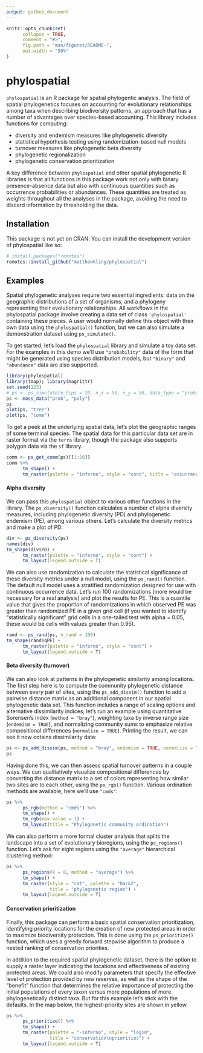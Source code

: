 ```yaml
---
output: github_document
---
```


<!-- README.md is generated from README.Rmd. Please edit that file -->

```r
knitr::opts_chunk$set(
      collapse = TRUE,
      comment = "#>",
      fig.path = "man/figures/README-",
      out.width = "50%"
)
```

# phylospatial

<!-- badges: start -->

<!-- badges: end -->

`phylospatial` is an R package for spatial phylogentic analysis. The field of spatial phylogenetics focuses on accounting for evolutionary relationships among taxa when describing biodiversity patterns, an approach that has a number of advantages over species-based accounting. This library includes functions for computing:

-   diversity and endemism measures like phylogenetic diversity
-   statistical hypothesis testing using randomization-based null models
-   turnover measures like phylogenetic beta diversity
-   phylogenetic regionalization
-   phylogenetic conservation prioritization

A key difference between `phylospatial` and other spatial phylogenetic R libraries is that all functions in this package work not only with binary presence-absence data but also with continuous quantities such as occurrence probabilities or abundances. These quantities are treated as weights throughout all the analyses in the package, avoiding the need to discard information by thresholding the data.


## Installation

This package is not yet on CRAN. You can install the development version of phylospatial like so:

``` r
# install.packages("remotes")
remotes::install_github("matthewkling/phylospatial")
```

## Examples

Spatial phylogenetic analyses require two essential ingredients: data on the geographic distributions of a set of organisms, and a phylogeny representing their evolutionary relationships. All workflows in the phylospatial package involve creating a data set of class `'phylospatial'` containing these pieces. A user would normally define this object with their own data using the `phylospatial()` function, but we can also simulate a demonstration dataset using `ps_simulate()`.

To get started, let's load the `phylospatial` library and simulate a toy data set. For the examples in this demo we'll use `"probability"` data of the form that might be generated using species distribution models, but `"binary"` and `"abundance"` data are also supported.

```r
library(phylospatial)
library(tmap); library(magrittr)
set.seed(123)
# ps <- ps_simulate(n_tips = 20, n_x = 50, n_y = 50, data_type = "probability")
ps <- moss_data("prob", "poly")
ps
plot(ps, "tree")
plot(ps, "comm")
```

To get a peek at the underlying spatial data, let's plot the geographic ranges of some terminal species. The spatial data for this particular data set are in raster format via the `terra` library, though the package also supports polygon data via the `sf` library.

```r
comm <- ps_get_comm(ps)[[1:28]]
comm %>%
      tm_shape() + 
      tm_raster(palette = "inferno", style = "cont", title = "occurrence\nprobability")
```


#### Alpha diversity

We can pass this `phylospatial` object to various other functions in the library. The `ps_diversity()` function calculates a number of alpha diversity measures, including phylogenetic diversity (PD) and phylogenetic endemism (PE), among various others. Let's calculate the diversity metrics and make a plot of PD:

```r
div <- ps_diversity(ps)
names(div)
tm_shape(div$PD) + 
      tm_raster(palette = "inferno", style = "cont") +
      tm_layout(legend.outside = T)
```


We can also use randomization to calculate the statistical significance of these diversity metrics under a null model, using the `ps_rand()` function. The default null model uses a stratified randomization designed for use with continuous occurrence data. Let's run 100 randomizations (more would be necessary for a real analysis) and plot the results for PE. This is a quantile value that gives the proportion of randomizations in which observed PE was greater than randomized PE in a given grid cell (if you wanted to identify "statistically significant" grid cells in a one-tailed test with alpha = 0.05, these would be cells with values greater than 0.95).

```r
rand <- ps_rand(ps, n_rand = 100)
tm_shape(rand$qPE) + 
      tm_raster(palette = "inferno", style = "cont") +
      tm_layout(legend.outside = T)
```


#### Beta diversity (turnover)

We can also look at patterns in the phylogenetic similarity among locations. The first step here is to compute the community phylogenetic distance between every pair of sites, using the `ps_add_dissim()` function to add a pairwise distance matrix as an additional component in our spatial phylogenetic data set. This function includes a range of scaling options and alternative dissimilarity indices; let's run an example using quantitative Sorensen's index (`method = "bray"`), weighting taxa by inverse range size (`endemism = TRUE`), and normalizing community sums to emphasize relative compositional differences (`normalize = TRUE`). Printing the result, we can see it now cotains dissimilarity data:

```r
ps <- ps_add_dissim(ps, method = "bray", endemism = TRUE, normalize = TRUE)
ps
```

Having done this, we can then assess spatial turnover patterns in a couple ways. We can qualitatively visualize compositional differences by converting the distance matrix to a set of colors representing how similar two sites are to each other, using the `ps_rgb()` function. Various ordination methods are available; here we'll use `"cmds"`:

```r
ps %>%
      ps_rgb(method = "cmds") %>%
      tm_shape() +
      tm_rgb(max.value = 1) +
      tm_layout(title = "Phylogenetic community ordination")
```

We can also perform a more formal cluster analysis that splits the landscape into a set of evolutionary bioregions, using the `ps_regions()` function. Let's ask for eight regions using the `"average"` hierarchical clustering method:

```r
ps %>%
      ps_regions(k = 8, method = "average") %>%
      tm_shape() +
      tm_raster(style = "cat", palette = "Dark2",
                title = "phylogenetic region") +
      tm_layout(legend.outside = T)
```


#### Conservation prioritization

Finally, this package can perform a basic spatial conservation prioritization, identifying priority locations for the creation of new protected areas in order to maximize biodiversity protection. This is done using the `ps_prioritize()` function, which uses a greedy forward stepwise algorithm to produce a nested ranking of conservation priorities.

In addition to the required spatial phylogenetic dataset, there is the option to supply a raster layer indicating the locations and effectiveness of existing protected areas. We could also modify parameters that specify the effective level of protection provided by new reserves, as well as the shape of the "benefit" function that determines the relative importance of protecting the initial populations of every taxon versus more populations of more phylogenetically distinct taxa. But for this example let's stick with the defaults. In the map below, the highest-priority sites are shown in yellow.

```r
ps %>%
      ps_prioritize() %>%
      tm_shape() + 
      tm_raster(palette = "-inferno", style = "log10",
                title = "conservation\npriorities") + 
      tm_layout(legend.outside = T)
```

